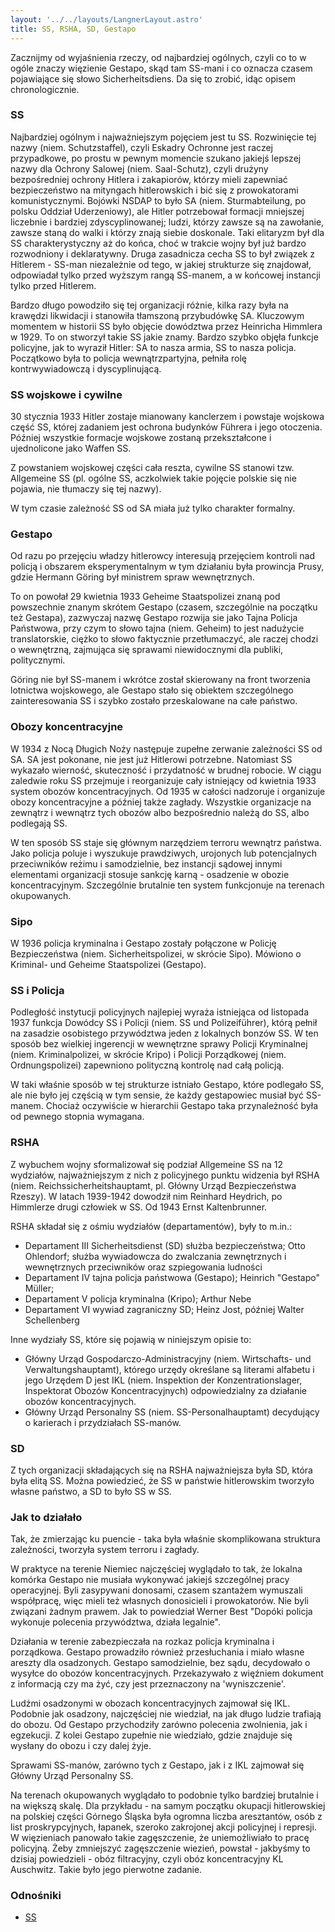 ```yaml
---
layout: '../../layouts/LangnerLayout.astro'
title: SS, RSHA, SD, Gestapo
---
```


Zacznijmy od wyjaśnienia rzeczy, od najbardziej ogólnych, czyli co to w ogóle znaczy więzienie Gestapo, skąd tam SS-mani i co oznacza czasem pojawiające się słowo Sicherheitsdiens. Da się to zrobić, idąc opisem chronologicznie.

### SS

Najbardziej ogólnym i najważniejszym pojęciem jest tu SS. Rozwinięcie tej nazwy (niem. Schutzstaffel), czyli Eskadry Ochronne jest raczej przypadkowe, po prostu w pewnym momencie szukano jakiejś lepszej nazwy dla Ochrony Salowej (niem. Saal-Schutz), czyli drużyny bezpośredniej ochrony Hitlera i zakapiorów, którzy mieli zapewniać bezpieczeństwo na mityngach hitlerowskich i bić się z prowokatorami komunistycznymi. Bojówki NSDAP to było SA (niem. Sturmabteilung, po polsku Oddział Uderzeniowy), ale Hitler potrzebował formacji mniejszej liczebnie i bardziej zdyscyplinowanej; ludzi, którzy zawsze są na zawołanie, zawsze staną do walki i którzy znają siebie doskonale. Taki elitaryzm był dla SS charakterystyczny aż do końca, choć w trakcie wojny był już bardzo rozwodniony i deklaratywny. Druga zasadnicza cecha SS to był związek z Hitlerem - SS-man niezależnie od tego, w jakiej strukturze się znajdował, odpowiadał tylko przed wyższym rangą SS-manem, a w końcowej instancji tylko przed Hitlerem.

Bardzo długo powodziło się tej organizacji różnie, kilka razy była na krawędzi likwidacji i stanowiła tłamszoną przybudówkę SA. Kluczowym momentem w historii SS było objęcie dowództwa przez Heinricha Himmlera w 1929. To on stworzył takie SS jakie znamy. Bardzo szybko objęła funkcje policyjne, jak to wyraził Hitler: SA to nasza armia, SS to nasza policja. Początkowo była to policja wewnątrzpartyjna, pełniła rolę kontrwywiadowczą i dyscyplinującą.

### SS wojskowe i cywilne

30 stycznia 1933 Hitler zostaje mianowany kanclerzem i powstaje wojskowa część SS, której zadaniem jest ochrona budynków Führera i jego otoczenia. Później wszystkie formacje wojskowe zostaną przekształcone i ujednolicone jako Waffen SS.

Z powstaniem wojskowej części cała reszta, cywilne SS stanowi tzw. Allgemeine SS (pl. ogólne SS, aczkolwiek takie pojęcie polskie się nie pojawia, nie tłumaczy się tej nazwy).

W tym czasie zależność SS od SA miała już tylko charakter formalny.

### Gestapo

Od razu po przejęciu władzy hitlerowcy interesują przejęciem kontroli nad policją i obszarem eksperymentalnym w tym działaniu była prowincja Prusy, gdzie Hermann Göring był ministrem spraw wewnętrznych.

To on powołał 29 kwietnia 1933 Geheime Staatspolizei znaną pod powszechnie znanym skrótem Gestapo (czasem, szczególnie na początku też Gestapa), zazwyczaj nazwę Gestapo rozwija sie jako Tajna Policja Państwowa, przy czym to słowo tajna (niem. Geheim) to jest nadużycie translatorskie, ciężko to słowo faktycznie przetłumaczyć, ale raczej chodzi o wewnętrzną, zajmująca się sprawami niewidocznymi dla publiki, politycznymi.

Göring nie był SS-manem i wkrótce został skierowany na front tworzenia lotnictwa wojskowego, ale Gestapo stało się obiektem szczególnego zainteresowania SS i szybko zostało przeskalowane na całe państwo.

### Obozy koncentracyjne

W 1934 z Nocą Długich Noży następuje zupełne zerwanie zależności SS od SA. SA jest pokonane, nie jest już Hitlerowi potrzebne. Natomiast SS wykazało wierność, skuteczność i przydatność w brudnej robocie. W ciągu zaledwie roku SS przejmuje i reorganizuje cały istniejący od kwietnia 1933 system obozów koncentracyjnych. Od 1935 w całości nadzoruje i organizuje obozy koncentracyjne a później także zagłady. Wszystkie organizacje na zewnątrz i wewnątrz tych obozów albo bezpośrednio należą do SS, albo podlegają SS.

W ten sposób SS staje się głównym narzędziem terroru wewnątrz państwa. Jako policja poluje i wyszukuje prawdziwych, urojonych lub potencjalnych przeciwników reżimu i samodzielnie, bez instancji sądowej innymi elementami organizacji stosuje sankcję karną - osadzenie w obozie koncentracyjnym. Szczególnie brutalnie ten system funkcjonuje na terenach okupowanych.

### Sipo

W 1936 policja kryminalna i Gestapo zostały połączone w Policję Bezpieczeństwa (niem. Sicherheitspolizei, w skrócie Sipo). Mówiono o Kriminal- und Geheime Staatspolizei (Gestapo).

### SS i Policja

Podległość instytucji policyjnych najlepiej wyraża istniejąca od listopada 1937 funkcja Dowódcy SS i Policji (niem. SS und Polizeiführer), którą pełnił na zasadzie osobistego przywództwa jeden z lokalnych bonzów SS. W ten sposób bez wielkiej ingerencji w wewnętrzne sprawy Policji Kryminalnej (niem. Kriminalpolizei, w skrócie Kripo) i Policji Porządkowej (niem. Ordnungspolizei) zapewniono polityczną kontrolę nad całą policją.

W taki właśnie sposób w tej strukturze istniało Gestapo, które podlegało SS, ale nie było jej częścią w tym sensie, że każdy gestapowiec musiał być SS-manem. Chociaż oczywiście w hierarchii Gestapo taka przynależność była od pewnego stopnia wymagana.

### RSHA

Z wybuchem wojny sformalizował się podział Allgemeine SS na 12 wydziałów, najważniejszym z nich z policyjnego punktu widzenia był RSHA (niem. Reichssicherheitshauptamt, pl. Główny Urząd Bezpieczeństwa Rzeszy). W latach 1939-1942 dowodził nim Reinhard Heydrich, po Himmlerze drugi człowiek w SS. Od 1943 Ernst Kaltenbrunner.

RSHA składał się z ośmiu wydziałów (departamentów), były to m.in.:

- Departament III Sicherheitsdienst (SD) służba bezpieczeństwa; Otto Ohlendorf; służba wywiadowcza do zwalczania zewnętrznych i wewnętrznych przeciwników oraz szpiegowania ludności
- Departament IV tajna policja państwowa (Gestapo); Heinrich "Gestapo" Müller;
- Departament V policja kryminalna (Kripo); Arthur Nebe
- Departament VI wywiad zagraniczny SD; Heinz Jost, później Walter Schellenberg

Inne wydziały SS, które się pojawią w niniejszym opisie to:

- Główny Urząd Gospodarczo-Administracyjny (niem. Wirtschafts- und Verwaltungshauptamt), którego urzędy określane są literami alfabetu i jego Urzędem D jest IKL (niem. Inspektion der Konzentrationslager, Inspektorat Obozów Koncentracyjnych) odpowiedzialny za działanie obozów koncentracyjnych.
- Główny Urząd Personalny SS (niem. SS-Personalhauptamt) decydujący o karierach i przydziałach SS-manów.

### SD

Z tych organizacji składających się na RSHA najważniejsza była SD, która była elitą SS. Można powiedzieć, że SS w państwie hitlerowskim tworzyło własne państwo, a SD to było SS w SS.

### Jak to działało

Tak, że zmierzając ku puencie - taka była właśnie skomplikowana struktura zależności, tworzyła system terroru i zagłady.

W praktyce na terenie Niemiec najczęściej wyglądało to tak, że lokalna komórka Gestapo nie musiała wykonywać jakiejś szczególnej pracy operacyjnej. Byli zasypywani donosami, czasem szantażem wymuszali współpracę, więc mieli też własnych donosicieli i prowokatorów. Nie byli związani żadnym prawem. Jak to powiedział Werner Best "Dopóki policja wykonuje polecenia przywództwa, działa legalnie".

Działania w terenie zabezpieczała na rozkaz policja kryminalna i porządkowa. Gestapo prowadziło również przesłuchania i miało własne areszty dla osadzonych. Gestapo samodzielnie, bez sądu, decydowało o wysyłce do obozów koncentracyjnych. Przekazywało z więźniem dokument z informacją czy ma żyć, czy jest przeznaczony na 'wyniszczenie'.

Ludźmi osadzonymi w obozach koncentracyjnych zajmował się IKL. Podobnie jak osadzony, najczęściej nie wiedział, na jak długo ludzie trafiają do obozu. Od Gestapo przychodziły zarówno polecenia zwolnienia, jak i egzekucji. Z kolei Gestapo zupełnie nie wiedziało, gdzie znajduje się wysłany do obozu i czy dalej żyje.

Sprawami SS-manów, zarówno tych z Gestapo, jak i z IKL zajmował się Główny Urząd Personalny SS.

Na terenach okupowanych wyglądało to podobnie tylko bardziej brutalnie i na większą skalę. Dla przykładu - na samym początku okupacji hitlerowskiej na polskiej części Górnego Śląska była ogromna liczba aresztantów, osób z list proskrypcyjnych, łapanek, szeroko zakrojonej akcji policyjnej i represji. W więzieniach panowało takie zagęszczenie, że uniemożliwiało to pracę policyjną. Żeby zmniejszyć zagęszczenie wiezień, powstał - jakbyśmy to dzisiaj powiedzieli - obóz filtracyjny, czyli obóz koncentracyjny KL Auschwitz. Takie było jego pierwotne zadanie.

### Odnośniki

- [SS](https://github.com/tdudkowski/t4/blob/master/ss.md)
